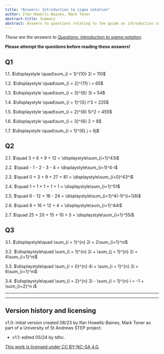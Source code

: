 ```yaml
---
title: "Answers: Introduction to sigma notation"
author: Ifan Howells-Baines, Mark Toner
abstract-title: Summary
abstract: Answers to questions relating to the guide on introduction to sigma notation.
---
```


*These are the answers to [Questions: Introduction to sigma notation](../questions/qs-sigmanotation.qmd).* 

**Please attempt the questions before reading these answers!**

## Q1 {-}

1.1. $\displaystyle \quad\sum_{i = 1}^{10} 2i = 110$

1.2. $\displaystyle \quad\sum_{i = 2}^{11} i = 65$

1.3. $\displaystyle \quad\sum_{i = 3}^{6} 3i = 54$

1.4. $\displaystyle \quad\sum_{i = 1}^{5} i^3 = 225$

1.5. $\displaystyle \quad\sum_{i = 2}^{6} 5i^2 = 455$

1.6. $\displaystyle \quad\sum_{i = 3}^{6} 2 = 8$

1.7. $\displaystyle \quad\sum_{i = 1}^{6} j = 6j$

## Q2 {-}

2.1. $\quad 3 + 6 + 9 + 12 = \displaystyle\sum_{i=1}^43i$

2.2. $\quad - 1 - 2 - 3 - 4 = \displaystyle\sum_{i=1}^4-i$

2.3. $\quad 0 + 3 + 9 + 27 + 81 = \displaystyle\sum_{i=0}^43^i$

2.4. $\quad 1 + 1 + 1 + 1 + 1 = \displaystyle\sum_{i=1}^51$

2.5. $\quad 6 - 12 + 18 - 24 = \displaystyle\sum_{i=1}^4(-1)^{i+1}6i$

2.6. $\quad 8 + 16 + 12 + 4 = \displaystyle\sum_{i=1}^44i$

2.7. $\quad 25 + 20 + 15 + 10 + 5 = \displaystyle\sum_{i=1}^55i$


## Q3 {-}

3.1. $\displaystyle\quad \sum_{i = 1}^{n} 2i = 2\sum_{i=1}^ni$

3.2. $\displaystyle\quad \sum_{i = 1}^{n} 2i + \sum_{j = 1}^{n} 2i = 4\sum_{i=1}^ni$

3.3. $\displaystyle\quad \sum_{i = 0}^{n} 4i + \sum_{i = 1}^{n} 2i = 6\sum_{i=1}^ni$

3.4. $\displaystyle\quad \sum_{i = 2}^{n} 2i - \sum_{i = 1}^{n} i = -1 + \sum_{i=2}^n i$

---

---

## Version history and licensing {-}

v1.0: initial version created 08/23 by Ifan Howells-Baines, Mark Toner as part of a University of St Andrews STEP project.

  - v1.1: edited 05/24 by tdhc.

[This work is licensed under CC BY-NC-SA 4.0.](https://creativecommons.org/licenses/by-nc-sa/4.0/?ref=chooser-v1)
